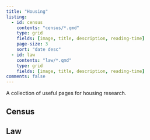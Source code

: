 ```yaml
---
title: "Housing"
listing: 
  - id: census
    contents: "census/*.qmd"
    type: grid
    fields: [image, title, description, reading-time]
    page-size: 3
    sort: "date desc"
  - id: law
    contents: "law/*.qmd"
    type: grid
    fields: [image, title, description, reading-time]
comments: false
---
```


A collection of useful pages for housing research.

## Census

:::{#census}
:::

## Law

:::{#law}
:::
